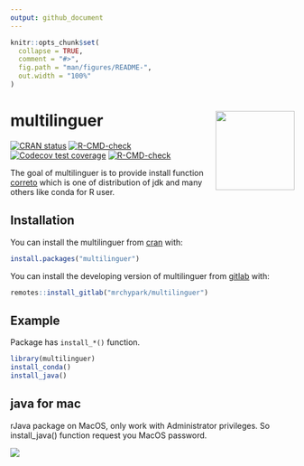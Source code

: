 ```yaml
---
output: github_document
---
```


<!-- README.md is generated from README.Rmd. Please edit that file -->

```r
knitr::opts_chunk$set(
  collapse = TRUE,
  comment = "#>",
  fig.path = "man/figures/README-",
  out.width = "100%"
)
```
# multilinguer <img src="man/figures/logo.png" align="right" height=140/>

<!-- badges: start -->
[![CRAN status](https://www.r-pkg.org/badges/version/multilinguer)](https://CRAN.R-project.org/package=multilinguer)
[![R-CMD-check](https://github.com/mrchypark/multilinguer/actions/workflows/R-CMD-check.yaml/badge.svg)](https://github.com/mrchypark/multilinguer/actions/workflows/R-CMD-check.yaml)
[![Codecov test coverage](https://codecov.io/gh/mrchypark/multilinguer/branch/master/graph/badge.svg)](https://app.codecov.io/gh/mrchypark/multilinguer?branch=master)
[![R-CMD-check](https://github.com/mrchypark/multilinguer/workflows/R-CMD-check/badge.svg)](https://github.com/mrchypark/multilinguer/actions)
<!-- badges: end -->

The goal of multilinguer is to provide install function [ correto](https://aws.amazon.com/corretto/) which is one of distribution of jdk and many others like conda for R user.

## Installation

You can install the multilinguer from [cran](https://CRAN.R-project.org/package=multilinguer) with:

``` r
install.packages("multilinguer")
```

You can install the developing version of multilinguer from [gitlab](https://gitlab.com/mrchypark/multilinguer) with:

``` r
remotes::install_gitlab("mrchypark/multilinguer")
```

## Example

Package has `install_*()` function.

``` r
library(multilinguer)
install_conda()
install_java()
```
## java for mac

rJava package on MacOS, only work with Administrator privileges. 
So install_java() function request you MacOS password.

![](https://user-images.githubusercontent.com/6179259/73519641-fbbaa700-4444-11ea-9f52-5c3941040506.png)
